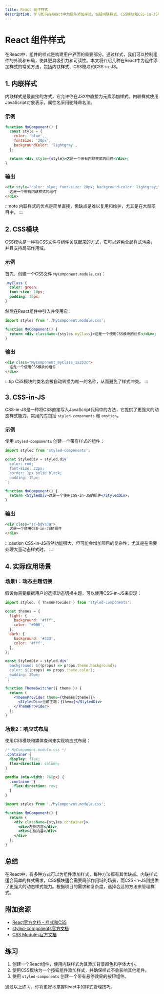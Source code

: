 ```yaml
---
title: React 组件样式
description: 学习如何在React中为组件添加样式，包括内联样式、CSS模块和CSS-in-JS等方法的详细讲解和实际应用。
---
```


# React 组件样式

在React中，组件的样式是构建用户界面的重要部分。通过样式，我们可以控制组件的外观和布局，使其更具吸引力和可读性。本文将介绍几种在React中为组件添加样式的常见方法，包括内联样式、CSS模块和CSS-in-JS。

## 1. 内联样式

内联样式是最直接的方式，它允许你在JSX中直接为元素添加样式。内联样式使用JavaScript对象表示，属性名采用驼峰命名法。

### 示例

```jsx
function MyComponent() {
  const style = {
    color: 'blue',
    fontSize: '20px',
    backgroundColor: 'lightgray',
  };

  return <div style={style}>这是一个带有内联样式的组件</div>;
}
```

### 输出

```html
<div style="color: blue; font-size: 20px; background-color: lightgray;">
  这是一个带有内联样式的组件
</div>
```

:::note
内联样式的优点是简单直接，但缺点是难以复用和维护，尤其是在大型项目中。
:::

## 2. CSS模块

CSS模块是一种将CSS文件与组件关联起来的方式，它可以避免全局样式污染，并且支持局部作用域。

### 示例

首先，创建一个CSS文件 `MyComponent.module.css`：

```css
.myClass {
  color: green;
  font-size: 18px;
  padding: 10px;
}
```

然后在React组件中引入并使用它：

```jsx
import styles from './MyComponent.module.css';

function MyComponent() {
  return <div className={styles.myClass}>这是一个使用CSS模块的组件</div>;
}
```

### 输出

```html
<div class="MyComponent_myClass_1a2b3c">
  这是一个使用CSS模块的组件
</div>
```

:::tip
CSS模块的类名会被自动转换为唯一的名称，从而避免了样式冲突。
:::

## 3. CSS-in-JS

CSS-in-JS是一种将CSS直接写入JavaScript代码中的方法，它提供了更强大的动态样式能力。常用的库包括 `styled-components` 和 `emotion`。

### 示例

使用 `styled-components` 创建一个带有样式的组件：

```jsx
import styled from 'styled-components';

const StyledDiv = styled.div`
  color: red;
  font-size: 22px;
  border: 1px solid black;
  padding: 15px;
`;

function MyComponent() {
  return <StyledDiv>这是一个使用CSS-in-JS的组件</StyledDiv>;
}
```

### 输出

```html
<div class="sc-bdVaJa">
  这是一个使用CSS-in-JS的组件
</div>
```

:::caution
CSS-in-JS虽然功能强大，但可能会增加项目的复杂性，尤其是在需要处理大量动态样式时。
:::

## 4. 实际应用场景

### 场景1：动态主题切换

假设你需要根据用户的选择动态切换主题，可以使用CSS-in-JS来实现：

```jsx
import styled, { ThemeProvider } from 'styled-components';

const themes = {
  light: {
    background: '#fff',
    color: '#000',
  },
  dark: {
    background: '#333',
    color: '#fff',
  },
};

const StyledDiv = styled.div`
  background: ${(props) => props.theme.background};
  color: ${(props) => props.theme.color};
  padding: 20px;
`;

function ThemeSwitcher({ theme }) {
  return (
    <ThemeProvider theme={themes[theme]}>
      <StyledDiv>当前主题：{theme}</StyledDiv>
    </ThemeProvider>
  );
}
```

### 场景2：响应式布局

使用CSS模块和媒体查询来实现响应式布局：

```css
/* MyComponent.module.css */
.container {
  display: flex;
  flex-direction: column;
}

@media (min-width: 768px) {
  .container {
    flex-direction: row;
  }
}
```

```jsx
import styles from './MyComponent.module.css';

function MyComponent() {
  return (
    <div className={styles.container}>
      <div>左侧内容</div>
      <div>右侧内容</div>
    </div>
  );
}
```

## 总结

在React中，有多种方式可以为组件添加样式，每种方法都有其优缺点。内联样式适合简单的样式需求，CSS模块适合需要局部作用域的场景，而CSS-in-JS则提供了更强大的动态样式能力。根据项目的需求和复杂度，选择合适的方法来管理样式。

## 附加资源

- [React官方文档 - 样式和CSS](https://reactjs.org/docs/faq-styling.html)
- [styled-components官方文档](https://styled-components.com/)
- [CSS Modules官方文档](https://github.com/css-modules/css-modules)

## 练习

1. 创建一个React组件，使用内联样式为其添加背景颜色和字体大小。
2. 使用CSS模块为一个按钮组件添加样式，并确保样式不会影响其他组件。
3. 使用 `styled-components` 创建一个带有悬停效果的按钮组件。

通过以上练习，你将更好地掌握React中的样式管理技巧。